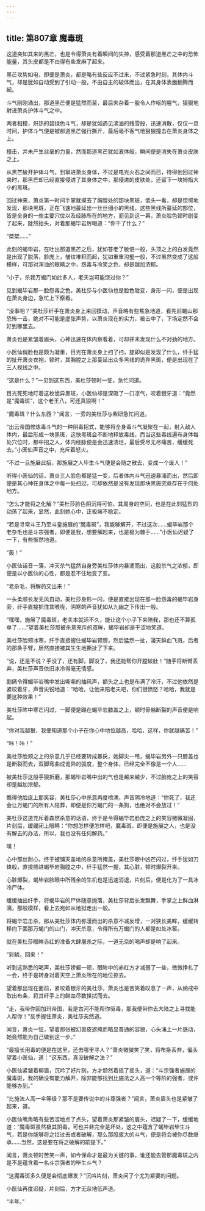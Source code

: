 ```yaml
---
---
---
```

title: 第807章 魔毒斑
---



这道突如其来的黑芒，也是令得萧炎有着瞬间的失神，感受着那道黑芒之中的恐怖能量，其头皮都是不由得有些发麻了起来。

黑芒攻势如电，即便是萧炎，都是略有些反应不过来，不过紧急时刻，其体内斗气，却是犹如自动受到了引动一般，不由自主的破体而出，在其身体表面翻腾而起。

斗气刚刚涌出，那道黑芒便是猛然而至，最后夹杂着一股令人作呕的腥气，狠狠地射进萧炎护体斗气之中。

两者相撞，炽热的碧绿色斗气，却是犹如遇见沸油的残雪般，迅速消散，仅仅一息时间，护体斗气便是被那道黑芒强行撕开，最后毫不客气地狠狠撞击在萧炎身体之上。

撞击，并未产生丝毫的力量，然而那道黑芒犹如液体般，瞬间便是消失在萧炎皮肤之上。

从黑芒破开护体斗气，到窜进萧炎身体，不过是电光火石之间而已，待得他回过神来时，那黑芒却已经直接侵进了其身体之中，那侵进的皮肤处，还留下一块拇指大小的黑斑。

回过神来，萧炎第一时间手掌就摸去了胸膛处的那块黑斑，低头一看，却是惊愕地发现，那块黑斑，正在飞速地蔓延出一丝丝细小的黑线，这些黑线所蔓延的部位，皆是全身的一些主要穴位以及经脉所在的地方，而见到这一幕，萧炎脸色顿时剧变了起来，陡然抬头，对着那蝎毕岩厉喝道：“你干了什么？”

“桀桀……”

此刻的蝎毕岩，在吐出那道黑芒之后，犹如苍老了敏倍一般，头顶之上的白发竟然是出现了脱落，脸庞上，皱纹堆积而起，犹如重重沟壑一般，不过虽然变成了这般模样，可那对浑浊的眼睛之中，怨毒与冷笑之色，却是越加浓郁。

“小子，杀我万蝎门如此多人，老夫岂可能饶过你？”

见到蝎毕岩那一脸怨毒之色，美杜莎与小医仙也是脸色陡变，身形一闪，便是出现在萧炎身边，急忙上下察看。

“没事吧？”美杜莎纤手在萧炎身上来回摸动，声音略有些焦急地道，看先前蝎山那恐怖一击，绝对不可能是虚张声势，以萧炎现在的实力，被击中了，下场定然不会好到哪里去。

萧炎也是紧皱着眉头，心神迅速在体内察看着，可却并未发现什么不对劲的地方。

小医仙俏脸也是颇为凝重，目光在萧炎身上扫了扫，旋即似是发现了什么，纤手猛的扯开萧炎衣袍，顿时，其胸膛之上那蔓延出众多黑线的诡异黑斑，便是出现在了三人视线之中。

“这是什么？”一见到这东西，美杜莎顿时一怔，急忙问道。

目光死死地盯着这枚诡异黑斑，小医仙却是深吸了一口凉气，咬着银牙道：“竟然是“魔毒斑”，这个老王八，可还真狠啊！”

“魔毒斑？什么东西？”闻言，一旁的美杜莎与紫研急忙问道。

“出云帝国修炼毒斗气的一种阴毒招式，能够将全身毒斗气凝聚在一起，射入敌人体内，最后形成一块黑斑，这快黑斑会不断地释放毒线，而当这些毒线遍布身体每处穴位时，那中招之人，体内经脉便是会迅速溃烂，最后受尽无尽痛苦，缓缓死去。”小医仙声音之中，充斥着怒火。

“不过一旦施展此招，那施展之人毕生斗气便是会随之散去，变成一个废人！”

听得小医仙的话，萧炎三人脸色都是猛一变，后者体内斗气迅速暴涌而出，然后即便是其心神在身体之中每一处扫过，可却依然是没有发现那块黑斑究竟存在于何处地方。

“怎么才能将之化解？”美杜莎脸色阴沉得可怕，其周身的空间，也是在此刻猛烈的动荡了起来，显然，此刻她心中，正极端不稳定。

“若是寻常斗王乃至斗皇施展的“魔毒斑”，我能够解开，不过这次……蝎毕岩那个老杂毛也是斗宗强者，即便是我，想要解起来，也是极为棘手……”小医仙迟疑了一下，有些惭然地道。

“轰！”

小医仙话音一落，冲天杀气猛然自身旁美杜莎体内暴涌而出，这股杀气之浓郁，即便是以小医仙的心性，都是忍不住地变了变。

“老杂毛，将解药交出来！”

一头柔顺长发无风自动，美杜莎身形一闪，便是直接出现在那一脸怨毒的蝎毕岩身旁，纤手直接抓住其喉咙，阴寒的声音犹如从九幽之下传出一般。

“嘿嘿，施展了魔毒斑，老夫本就活不久，能让这个小子下来陪我，那也还不算孤单了……”望着美杜莎那被杀意充斥的双眸，蝎毕岩却是干涩地笑道。

美杜莎脸颊冰寒，纤手直接握住蝎毕岩臂膀，然后猛然一扯，漫天鲜血飞溅，后者的那条手臂，居然直接被其生生地撕扯了下来。

“说，还是不说？手没了，还有脚，脚没了，我还能帮你开膛破肚！”随手将断臂丢弃，美杜莎声音依旧冰冷得毫无情感。

剧痛令得蝎毕岩嘴中发出嘶嘶的抽风声，额头之上也是布满了冷汗，不过他依然是紧咬着牙，声音尖锐地道：“哈哈，让他来陪老夫吧，你们很愤怒？哈哈，我就是要这种效果！”

美杜莎眸中寒芒闪过，一脚便是踢在蝎毕岩膝盖之上，顿时骨骼断裂的声音便是响起。

“你对我越狠，我便知道那个小子在你心中地位越高，哈哈，这样，你就越痛苦！”

“咔！咔！”

美杜莎脸颊之上的杀意几乎已经要转成暴戾，她脚尖一甩，蝎毕岩另外一只膝盖也是断裂而去，双脚弯曲成诡异的弧度，整个身体，已经完全不像是一个人……

被美杜莎这般手狠折磨，那蝎毕岩嘴中出的气也是越来越少，不过脸庞之上的笑容却是越加浓郁。

瞧得他脸庞上那笑容，美杜莎心中杀意再度喷涌，声音阴冷地道：“你死了，我还会让万蝎门的所有人陪葬，即便是你万蝎门的一条狗，也绝对不会放过！”

美杜莎这道充斥着森然杀意的话语，终于是令得蝎毕岩脸庞之上的笑容微微凝固，片刻后，缓缓闭上眼睛：“你想怎样便怎样吧，魔毒斑，即便是施展之人，也是没有解去的办法，所以，我也没有任何解药。”

噗！

心中那丝耐心，终于被铺天盖地的杀意所掩盖，美杜莎眼中凶芒闪过，纤手犹如刀锋般，直接插进蝎毕岩胸膛之中，纤手猛然一握，其心脏，顿时爆裂开来。

心脏爆裂，蝎毕岩脸眼中所残余的生机也是迅速消退，片刻后，便是化为了一具冰冷尸体。

缓缓抽出纤手，将蝎毕岩的尸体随意抛落，美杜莎背后长发飘舞，手掌之上鲜血淋漓，那般模样，看上去宛如从地狱走出一般。

将蝎毕岩击杀，那从美杜莎体内弥漫而出的杀意不减反增，一对狭长美眸，缓缓转移向下面那万蝎门的山门，冲天杀意，令得所有万蝎门的人都是如处冰窖。

就在美杜莎眼眸赤红的准备大肆屠杀之际，一道无奈的喝声却是响了起来。

“彩鳞，回来！”

听到这熟悉的喝声，美杜莎娇躯一顿，眼眸中的赤红方才减弱了一些，微微挣扎了一会，终于是转身对着天空上萧炎所在的地位掠去。

望着那出现在面前，紧咬着银牙的美杜莎，萧炎也是苦笑着叹息了一声，从纳戒中取出布条，将其纤手上的鲜血尽数搽拭而去。

“走，我带你回加玛帝国，若是古河不能帮你驱毒，那我便带你去大陆之上寻找能人帮你！”反手握住萧炎，美杜莎突然道。

闻言，萧炎一怔，望着那张被幻兽皮遮掩而略显普通的容貌，心头涌上一片感动，她竟然能为自己做到这一步。”

“最擅长用毒的便是在这里，还去哪里寻人？”萧炎微微笑了笑，将布条丢弃，偏头望着小医仙，道：“这东西，真没破解之法？”

小医仙紧皱着柳眉，沉吟了好片刻，方才颓然着摇了摇头，道：“斗宗强者施展的魔毒斑，我的确没有能力解开，除非能够找到比施法之人高一个等阶的强者，或许能够办到。”

“比施法人高一伞等级？那不是要传说中的斗尊强者？”闻言，萧炎眉头也是紧皱了起来，道。

小医仙嘴角略有些苦涩地点了点头，望着萧炎那紧皱的眉头，迟疑了一下，缓缓地道：“魔毒斑虽然极其阴毒，可也并非完全是坏处，这之中蕴含了蝎毕岩毕生斗气，若是你能够将之扛过去或者破解，那么那股庞大的斗气，便是将会被你尽数继承……当然，这是要在将之破解的前提下。”

闻言，萧炎顿时苦笑一声，如今保命才是最为关键的事，谁还能去管那魔毒斑之内是不是蕴含着一名斗宗强者的毕生斗气？

“这魔毒斑多久便是会彻底爆发？”沉吟片刻，萧炎问了个尤为紧要的问题。

小医仙再度迟疑，片刻后，方才无奈地低声道。

“半年。”